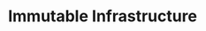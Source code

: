 ---
id: "sd_hard_mc_011"
questionType: "MULTIPLE_CHOICE"
title: "Immutable Infrastructure"
description: "What is a key benefit of immutable infrastructure?"
difficulty: "HARD"
category: "System Design"
options:
  - "Allows in-place updates"
  - "Simplifies rollback and deployment"
  - "Reduces memory usage"
  - "Improves database indexing"
correctAnswer: 1
---